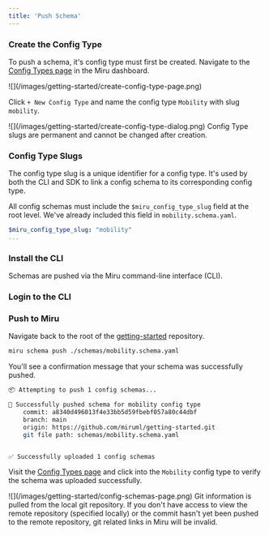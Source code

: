 ```yaml
---
title: 'Push Schema'
---
```



### Create the Config Type
To push a schema, it's config type must first be created. Navigate to the 
[Config Types page](https://configs.miruml.com/configs) in the Miru dashboard.

<Frame>
  ![](/images/getting-started/create-config-type-page.png)
</Frame>

Click `+ New Config Type` and name the config type `Mobility` with slug `mobility`.

<Frame>
   ![](/images/getting-started/create-config-type-dialog.png)
</Frame>

<Warning>
    Config Type slugs are permanent and cannot be changed after creation.
</Warning>

### Config Type Slugs
The config type slug is a unique identifier for a config type. It's used by both the CLI and SDK to link a config schema to its corresponding config type.

All config schemas must include the `$miru_config_type_slug` field at the root level. We've
already included this field in `mobility.schema.yaml`.

```yaml mobility.schema.yaml
$miru_config_type_slug: "mobility"
...
```

### Install the CLI

Schemas are pushed via the Miru command-line interface (CLI).

<InstallInstructions />

### Login to the CLI

<LoginInstructions />


### Push to Miru
Navigate back to the root of the [getting-started](https://github.com/miruml/getting-started) 
repository.

```bash
miru schema push ./schemas/mobility.schema.yaml
```

You'll see a confirmation message that your schema was successfully pushed.

```bash
📦 Attempting to push 1 config schemas...

🏁 Successfully pushed schema for mobility config type
    commit: a8340d496013f4e33bb5d59fbebf057a80c44dbf
    branch: main
    origin: https://github.com/miruml/getting-started.git
    git file path: schemas/mobility.schema.yaml


✅ Successfully uploaded 1 config schemas
```

Visit the [Config Types page](https://configs.miruml.com/config-types) and click into the 
`Mobility` config type to verify the schema was uploaded successfully.

<Frame>
   ![](/images/getting-started/config-schemas-page.png)
</Frame>

<Warning>
    Git information is pulled from the local git repository. If you don't have access 
    to view the remote repository (specified locally) or the commit hasn't yet been 
    pushed to the remote repository, git related links in Miru will be invalid.
</Warning>

